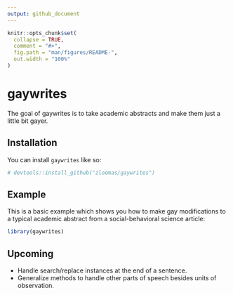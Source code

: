 ```yaml
---
output: github_document
---
```


<!-- README.md is generated from README.Rmd. Please edit that file -->

```r
knitr::opts_chunk$set(
  collapse = TRUE,
  comment = "#>",
  fig.path = "man/figures/README-",
  out.width = "100%"
)
```

# gaywrites

<!-- badges: start -->
<!-- badges: end -->

The goal of gaywrites is to take academic abstracts and make them just a little
bit gayer.

## Installation

You can install `gaywrites` like so:

```r
# devtools::install_github("zloomas/gaywrites")
```

## Example

This is a basic example which shows you how to make gay modifications to a
typical academic abstract from a social-behavioral science article:

```r
library(gaywrites)
```

## Upcoming
* Handle search/replace instances at the end of a sentence.
* Generalize methods to handle other parts of speech besides units of observation.



